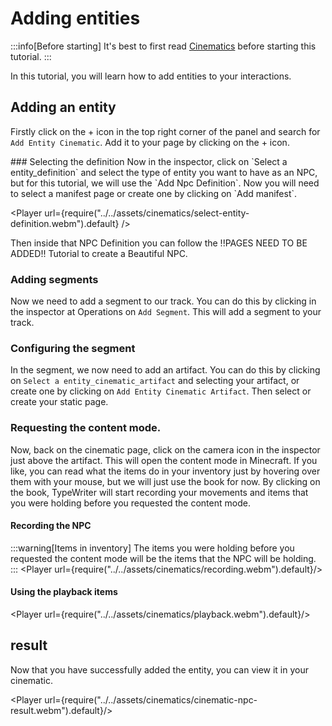 
# Adding entities

:::info[Before starting]
It's best to first read [Cinematics](./index.mdx) before starting this tutorial.
:::

In this tutorial, you will learn how to add entities to your interactions.

## Adding an entity
Firstly click on the + icon in the top right corner of the panel and search for `Add Entity Cinematic`. Add it to your page by clicking on the + icon.

<EntrySearch entryName='entity_cinematic'/>
### Selecting the definition
Now in the inspector, click on `Select a entity_definition` and select the type of entity you want to have as an NPC, but for this tutorial, we will use the `Add Npc Definition`. Now you will need to select a manifest page or create one by clicking on `Add manifest`.

<Player url={require("../../assets/cinematics/select-entity-definition.webm").default} />

Then inside that NPC Definition you can follow the !!PAGES NEED TO BE ADDED!! Tutorial to create a Beautiful NPC.

### Adding segments
Now we need to add a segment to our track. You can do this by clicking in the inspector at Operations on `Add Segment`. This will add a segment to your track.

### Configuring the segment
In the segment, we now need to add an artifact. You can do this by clicking on `Select a entity_cinematic_artifact` and selecting your artifact, or create one by clicking on `Add Entity Cinematic Artifact`. Then select or create your static page.

### Requesting the content mode.
Now, back on the cinematic page, click on the camera icon in the inspector just above the artifact. This will open the content mode in Minecraft. If you like, you can read what the items do in your inventory just by hovering over them with your mouse, but we will just use the book for now.
By clicking on the book, TypeWriter will start recording your movements and items that you were holding before you requested the content mode.

#### Recording the NPC
:::warning[Items in inventory]
The items you were holding before you requested the content mode will be the items that the NPC will be holding.
:::
<Player url={require("../../assets/cinematics/recording.webm").default}/>

#### Using the playback items

<Player url={require("../../assets/cinematics/playback.webm").default}/>

## result
Now that you have successfully added the entity, you can view it in your cinematic.

<Player url={require("../../assets/cinematics/cinematic-npc-result.webm").default}/>
